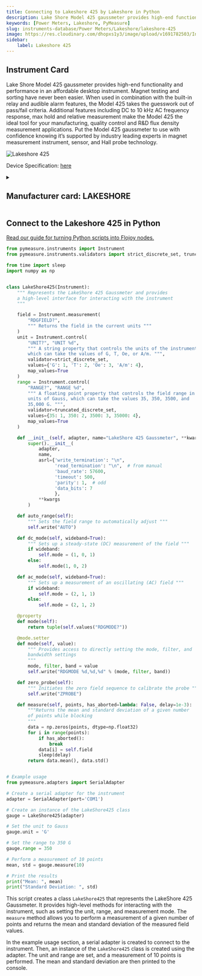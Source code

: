 ```yaml
---
title: Connecting to Lakeshore 425 by Lakeshore in Python
description: Lake Shore Model 425 gaussmeter provides high-end functionality and performance in an affordable desktop instrument. Magnet testing and sorting have never been easier. When used in combination with the built-in relay and audible alarm features, the Model 425 takes the guesswork out of pass/fail criteria. Additional features including DC to 10 kHz AC frequency response, max hold and relative measurement make the Model 425 the ideal tool for your manufacturing, quality control and R&D flux density measurement applications. Put the Model 425 gaussmeter to use with confidence knowing it’s supported by industry leading experts in magnet measurement instrument, sensor, and Hall probe technology.
keywords: [Power Meters, Lakeshore, PyMeasure] 
slug: instruments-database/Power Meters/Lakeshore/lakeshore-425 
image: https://res.cloudinary.com/dhopxs1y3/image/upload/v1691782503/Instruments/Power%20Meters/Lakeshore-425/Lakeshore-425.png
sidebar:
    label: Lakeshore 425 
---
```



## Instrument Card

Lake Shore Model 425 gaussmeter provides high-end functionality and performance in an affordable desktop instrument. Magnet testing and sorting have never been easier. When used in combination with the built-in relay and audible alarm features, the Model 425 takes the guesswork out of pass/fail criteria. Additional features including DC to 10 kHz AC frequency response, max hold and relative measurement make the Model 425 the ideal tool for your manufacturing, quality control and R&D flux density measurement applications. Put the Model 425 gaussmeter to use with confidence knowing it’s supported by industry leading experts in magnet measurement instrument, sensor, and Hall probe technology.

![Lakeshore 425](https://res.cloudinary.com/dhopxs1y3/image/upload/v1691782503/Instruments/Power%20Meters/Lakeshore-425/Lakeshore-425.png)

Device Specification: [here](https://www.lakeshore.com/docs/default-source/product-downloads/catalog/425.pdf?sfvrsn=1581d8be_6)

<details style={{ marginTop: "15px"}}>
<summary><h2 style={{display:'inline'}}>Manufacturer card: LAKESHORE</h2></summary>

![LAKESHORE](https://res.cloudinary.com/dhopxs1y3/image/upload/v1692813206/Instruments/Vendor%20Logos/Lakeshore_Cryotronics.png)

Supporting advanced scientific research, Lake Shore is a leading global innovator in measurement and control solutions.

- Headquarters: Westerville, Ohio, USA
- Yearly Revenue (millions, USD): 21.4
- Vendor Website: [here](https://www.lakeshore.com/home)

</details>


<FeaturedInstrumentVideo category="POWER_METERS" />

## Connect to the Lakeshore 425 in Python

[Read our guide for turning Python scripts into Flojoy nodes.](https://docs.flojoy.ai/contribution/blocks/custom-flojoy-block/)



<Tabs>
<TabItem value="Flojoy" label="Flojoy" className="flojoy-instrument-tabs">

<SectionsCard category="POWER_METERS" manufacturer="Lakeshore"></SectionsCard>

</TabItem>
<TabItem value="PyMeasure" label="PyMeasure">


```python
from pymeasure.instruments import Instrument
from pymeasure.instruments.validators import strict_discrete_set, truncated_discrete_set

from time import sleep
import numpy as np


class LakeShore425(Instrument):
    """ Represents the LakeShore 425 Gaussmeter and provides
    a high-level interface for interacting with the instrument
    """

    field = Instrument.measurement(
        "RDGFIELD?",
        """ Returns the field in the current units """
    )
    unit = Instrument.control(
        "UNIT?", "UNIT %d",
        """ A string property that controls the units of the instrument,
        which can take the values of G, T, Oe, or A/m. """,
        validator=strict_discrete_set,
        values={'G': 1, 'T': 2, 'Oe': 3, 'A/m': 4},
        map_values=True
    )
    range = Instrument.control(
        "RANGE?", "RANGE %d",
        """ A floating point property that controls the field range in
        units of Gauss, which can take the values 35, 350, 3500, and
        35,000 G. """,
        validator=truncated_discrete_set,
        values={35: 1, 350: 2, 3500: 3, 35000: 4},
        map_values=True
    )

    def __init__(self, adapter, name="LakeShore 425 Gaussmeter", **kwargs):
        super().__init__(
            adapter,
            name,
            asrl={'write_termination': "\n",
                  'read_termination': "\n",  # from manual
                  'baud_rate': 57600,
                  'timeout': 500,
                  'parity': 1,  # odd
                  'data_bits': 7
                  },
            **kwargs
        )

    def auto_range(self):
        """ Sets the field range to automatically adjust """
        self.write("AUTO")

    def dc_mode(self, wideband=True):
        """ Sets up a steady-state (DC) measurement of the field """
        if wideband:
            self.mode = (1, 0, 1)
        else:
            self.mode(1, 0, 2)

    def ac_mode(self, wideband=True):
        """ Sets up a measurement of an oscillating (AC) field """
        if wideband:
            self.mode = (2, 1, 1)
        else:
            self.mode = (2, 1, 2)

    @property
    def mode(self):
        return tuple(self.values("RDGMODE?"))

    @mode.setter
    def mode(self, value):
        """ Provides access to directly setting the mode, filter, and
        bandwidth settings
        """
        mode, filter, band = value
        self.write("RDGMODE %d,%d,%d" % (mode, filter, band))

    def zero_probe(self):
        """ Initiates the zero field sequence to calibrate the probe """
        self.write("ZPROBE")

    def measure(self, points, has_aborted=lambda: False, delay=1e-3):
        """Returns the mean and standard deviation of a given number
        of points while blocking
        """
        data = np.zeros(points, dtype=np.float32)
        for i in range(points):
            if has_aborted():
                break
            data[i] = self.field
            sleep(delay)
        return data.mean(), data.std()


# Example usage
from pymeasure.adapters import SerialAdapter

# Create a serial adapter for the instrument
adapter = SerialAdapter(port='COM1')

# Create an instance of the LakeShore425 class
gauge = LakeShore425(adapter)

# Set the unit to Gauss
gauge.unit = 'G'

# Set the range to 350 G
gauge.range = 350

# Perform a measurement of 10 points
mean, std = gauge.measure(10)

# Print the results
print("Mean: ", mean)
print("Standard Deviation: ", std)
```

This script creates a class `LakeShore425` that represents the LakeShore 425 Gaussmeter. It provides high-level methods for interacting with the instrument, such as setting the unit, range, and measurement mode. The `measure` method allows you to perform a measurement of a given number of points and returns the mean and standard deviation of the measured field values.

In the example usage section, a serial adapter is created to connect to the instrument. Then, an instance of the `LakeShore425` class is created using the adapter. The unit and range are set, and a measurement of 10 points is performed. The mean and standard deviation are then printed to the console.

</TabItem>
</Tabs>